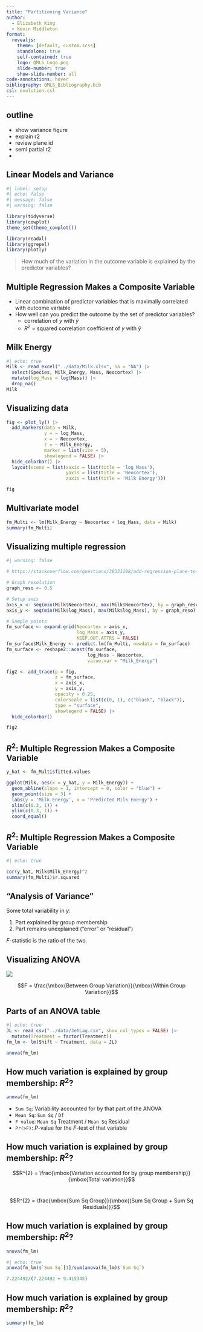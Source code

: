 ```yaml
---
title: "Partitioning Variance"
author:
  - Elizabeth King
  - Kevin Middleton
format:
  revealjs:
    theme: [default, custom.scss]
    standalone: true
    self-contained: true
    logo: QMLS_Logo.png
    slide-number: true
    show-slide-number: all
code-annotations: hover
bibliography: QMLS_Bibliography.bib
csl: evolution.csl
---
```


## outline

- show variance figure
- explain r2
- review plane id
- semi partial r2
- 

## Linear Models and Variance 


```r
#| label: setup
#| echo: false
#| message: false
#| warning: false

library(tidyverse)
library(cowplot)
theme_set(theme_cowplot())

library(readxl)
library(ggrepel)
library(plotly)
```

<!--
Datasets
  Milk.xlsx
-->


> How much of the variation in the outcome variable is explained by the predictor variables?



## Multiple Regression Makes a Composite Variable

- Linear combination of predictor variables that is maximally correlated with outcome variable
- How well can you predict the outcome by the set of predictor variables?
    - correlation of $y$ with $\hat{y}$ 
    - $R^{2}$ = squared correlation coefficient of $y$ with $\hat{y}$ 

    
## Milk Energy

```r
#| echo: true
Milk <- read_excel("../data/Milk.xlsx", na = "NA") |> 
  select(Species, Milk_Energy, Mass, Neocortex) |>
  mutate(log_Mass = log(Mass)) |> 
  drop_na()
Milk
```


## Visualizing data

```r
fig <- plot_ly() |>
  add_markers(data = Milk,
              y = ~ log_Mass,
              x = ~ Neocortex,
              z = ~ Milk_Energy, 
              marker = list(size = 5),
              showlegend = FALSE) |>
  hide_colorbar() |>
  layout(scene = list(xaxis = list(title = 'log Mass'),
                      yaxis = list(title = 'Neocortex'),
                      zaxis = list(title = 'Milk Energy')))

fig
```


## Multivariate model

```r
fm_Multi <- lm(Milk_Energy ~ Neocortex + log_Mass, data = Milk)
summary(fm_Multi)
```


## Visualizing multiple regression

```r
#| warning: false

# https://stackoverflow.com/questions/38331198/add-regression-plane-to-3d-scatter-plot-in-plotly

# Graph resolution
graph_reso <- 0.5

# Setup axis
axis_x <- seq(min(Milk$Neocortex), max(Milk$Neocortex), by = graph_reso)
axis_y <- seq(min(Milk$log_Mass), max(Milk$log_Mass), by = graph_reso)

# Sample points
fm_surface <- expand.grid(Neocortex = axis_x,
                          log_Mass = axis_y,
                          KEEP.OUT.ATTRS = FALSE)
fm_surface$Milk_Energy <- predict.lm(fm_Multi, newdata = fm_surface)
fm_surface <- reshape2::acast(fm_surface,
                              log_Mass ~ Neocortex,
                              value.var = "Milk_Energy")

fig2 <- add_trace(p = fig,
                  z = fm_surface,
                  x = axis_x,
                  y = axis_y,
                  opacity = 0.25,
                  colorscale = list(c(0, 1), c("black", "black")),
                  type = "surface",
                  showlegend = FALSE) |>
  hide_colorbar()

fig2
```


## $R^{2}$: Multiple Regression Makes a Composite Variable

```r
y_hat <- fm_Multi$fitted.values

ggplot(Milk, aes(x = y_hat, y = Milk_Energy)) +
  geom_abline(slope = 1, intercept = 0, color = "blue") +
  geom_point(size = 3) +
  labs(y = 'Milk Energy', x = 'Predicted Milk Energy') +
  xlim(c(0.3, 1)) +
  ylim(c(0.3, 1)) +
  coord_equal()
```


## $R^{2}$: Multiple Regression Makes a Composite Variable

```r
#| echo: true

cor(y_hat, Milk$Milk_Energy)^2
summary(fm_Multi)$r.squared
```


## "Analysis of Variance"

Some total variability in $y$:

1. Part explained by group membership
1. Part remains unexplained ("error" or "residual")

$F$-statistic is the ratio of the two.


## Visualizing ANOVA

![](https://i.imgur.com/dNF4ph0.png){fig-align="center"}

$$F = \frac{\mbox{Between Group Variation}}{\mbox{Within Group Variation}}$$


## Parts of an ANOVA table

```r
#| echo: true
JL <- read_csv("../data/JetLag.csv", show_col_types = FALSE) |> 
  mutate(Treatment = factor(Treatment))
fm_lm <- lm(Shift ~ Treatment, data = JL)

anova(fm_lm)
```


## How much variation is explained by group membership: $R^{2}$?

```r
anova(fm_lm)
```

- `Sum Sq`: Variability accounted for by that part of the ANOVA
- `Mean Sq`: `Sum Sq` / `Df`
- `F value`: `Mean Sq` Treatment / `Mean Sq` Residual
- `Pr(>F)`: *P*-value for the *F*-test of that variable


## How much variation is explained by group membership: $R^{2}$?

$$R^{2} = \frac{\mbox{Variation accounted for by group membership}}{\mbox{Total variation}}$$
<br />

$$R^{2} = \frac{\mbox{Sum Sq Group}}{\mbox{(Sum Sq Group + Sum Sq Residuals)}}$$


## How much variation is explained by group membership: $R^{2}$?

```r
anova(fm_lm)
```

```r
#| echo: true
anova(fm_lm)$`Sum Sq`[1]/sum(anova(fm_lm)$`Sum Sq`)

7.224492/(7.224492 + 9.415345)
```


## How much variation is explained by group membership: $R^{2}$?

```r
summary(fm_lm)
```

